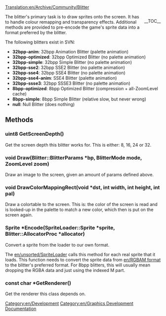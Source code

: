 [[Translation:en/Archive/Community/Blitter]]


<div style="float: right;">__TOC__</div>
The blitter's primary task is to draw sprites onto the screen. It has to handle colour remapping and transparency effects. Additional methods are provided to pre-encode the game's sprite data into a format preferred by the blitter.

The following blitters exist in SVN:

* '''32bpp-anim''': 32bpp Animation Blitter (palette animation)
* '''32bpp-optimized''': 32bpp Optimized Blitter (no palette animation)
* '''32bpp-simple''': 32bpp Simple Blitter (no palette animation)
* '''32bpp-sse2''': 32bpp SSE2 Blitter (no palette animation)
* '''32bpp-sse4''': 32bpp SSE4 Blitter (no palette animation)
* '''32bpp-sse4-anim''': SSE4 Blitter (palette animation)
* '''32bpp-ssse3''': 32bpp SSSE3 Blitter (no palette animation)
* '''8bpp-optimized''': 8bpp Optimized Blitter (compression + all-ZoomLevel cache)
* '''8bpp-simple''': 8bpp Simple Blitter (relative slow, but never wrong)
* '''null''': Null Blitter (does nothing)

== Methods ==

=== uint8 GetScreenDepth() ===
Get the screen depth this blitter works for. This is either: 8, 16, 24 or 32.

=== void Draw(Blitter::BlitterParams *bp, BlitterMode mode, ZoomLevel zoom) ===

Draw an image to the screen, given an amount of params defined above.

=== void DrawColorMappingRect(void *dst, int width, int height, int pal) ===

Draw a colortable to the screen. This is: the color of the screen is read and is looked-up in the palette to match a new color, which then is put on the screen again.

=== Sprite *Encode(SpriteLoader::Sprite *sprite, Blitter::AllocatorProc *allocator) ===

Convert a sprite from the loader to our own format.

The [[en/unsorted/SpriteLoader]] calls this method for each real sprite that it loads. This function needs to convert the sprite data from [[en/RGBAM format]] to the blitter's preferred format. For 8bpp blitters, this will usually mean dropping the RGBA data and just using the indexed M part.

=== const char *GetRenderer() ===

Get the renderer this class depends on.

[[Category:en/Development]]
[[Category:en/Graphics Development Documentation]]